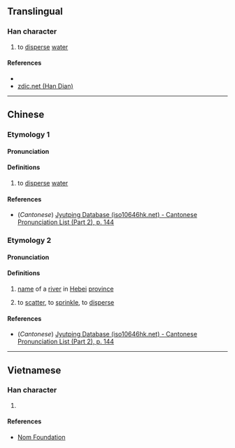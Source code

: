 {{character info/new}}
==Translingual==

===Han character===
{{Han char|rn=85|rad=水|as=12|sn=15|four=|canj=ETBK|ids=⿰氵散}}

# to [[disperse]] [[water]]

====References====
* {{Han ref|kx=0650.300|dkj=18288|dj=1061.110|hdz=31737.010|uh=6F75|ud=28533}}
* [http://www.zdic.net/z/1d/js/6F75.htm zdic.net (Han Dian)]

----

==Chinese==
{{zh-forms}}

===Etymology 1===
====Pronunciation====
{{zh-pron
|m=sàn
|c=saan3
|mc=
|oc=
|ma=
|cat=v
}}

====Definitions====
{{zh-hanzi}}

# to [[disperse]] [[water]]

====References====
* (''Cantonese'') [http://www.iso10646hk.net/jp/document/download.jsp Jyutping Database (iso10646hk.net) - Cantonese Pronunciation List (Part 2), p. 144]

===Etymology 2===
====Pronunciation====
{{zh-pron
|m=sǎ
|c=saat3
|ma=
|cat=pn,v
}}

====Definitions====
{{zh-hanzi}}

# [[name]] of a [[river]] in [[Hebei]] [[province]]
# {{lb|zh|archaic}} to [[scatter]], to [[sprinkle]], to [[disperse]]

====References====
* (''Cantonese'') [http://www.iso10646hk.net/jp/document/download.jsp Jyutping Database (iso10646hk.net) - Cantonese Pronunciation List (Part 2), p. 144]

----

==Vietnamese==

===Han character===
{{vi-readings|rs=水12| hanviet = tan}}

# {{defn|lang=vi|sort=水12}}

====References====
*[http://nomfoundation.org/common/nom_details.php?codepoint=6f75 Nom Foundation]